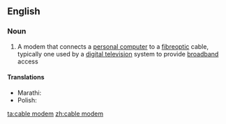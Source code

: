 ==English==

===Noun===
{{wikipedia}}
{{en-noun|head=[[cable]] [[modem]]}}

# {{context|Internet|lang=en}} A modem that connects a [[personal computer]] to a [[fibreoptic]] cable, typically one used by a [[digital television]] system to provide [[broadband]] access

====Translations====
{{trans-top|A modem that connects a personal computer to a fibreoptic cable}}
* Marathi: {{t|mr|केबल मोडेम|m|tr=kebala moḍema|sc=Deva}}
* Polish: {{t|pl|modem kablowy|m}}
{{trans-mid}}
{{trans-bottom}}

[[ta:cable modem]]
[[zh:cable modem]]